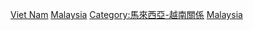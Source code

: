 [[Category:馬來西亞邊界|Viet Nam]]
[[Category:越南邊界|Malaysia]]
[[Category:馬來西亞-越南關係|Category:馬來西亞-越南關係]]
[[Category:海上邊界|Malaysia]]